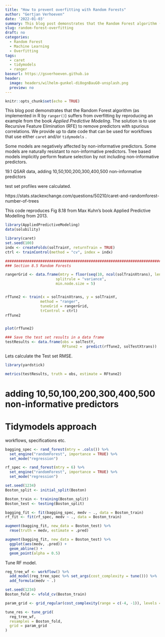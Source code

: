 ```yaml
---
title: "How to prevent overfitting with Random Forests"
author: "Gertjan Verhoeven"
date: '2022-01-03'
summary: This blog post demonstrates that the Random Forest algorithm (as implemented in R by `ranger()`) suffers from overfitting by reproducing an example from the book *Applied Predictive Modeling*. The solution is to use Recursive Feature Elimination (RFE) to remove predictors with spurious correlations. We provide up to date code that can be used for workflows that use either `caret` and/or `tidymodels` .
slug: random-forest-overfitting
draft: no
categories: 
  - Random Forest
  - Machine Learning
  - Overfitting
tags:
  - caret
  - tidymodels
  - ranger
baseurl: https://gsverhoeven.github.io
header:
  image: headers/wilhelm-gunkel-di8ognBauG0-unsplash.png
  preview: no
---
```



```r
knitr::opts_chunk$set(echo = TRUE)
```

This blog post demonstrates that the Random Forest algorithm (as implemented in R by `ranger()`) suffers from overfitting by reproducing an example from the book *Applied Predictive Modeling*. The solution is to use Recursive Feature Elimination (RFE) to remove predictors with spurious correlations. We provide up to date code that can be used for workflows that use either `caret` and/or `tidymodels` .

Some models are negatively affected by non-informative predictors.
Some models are naturally resistant to non-informative predictors.
Tree based models implicitly perform feature selection by not including non-informative predictors.

19.1 QSAR data, adding 10,50,100,200,300,400,500 non-informative predictors

test set profiles were calculated.

https://stats.stackexchange.com/questions/50210/caret-and-randomforest-number-of-trees

This code reproduces Fig 8.18 from Max Kuhn's book Applied Predictive Modelling from 2013.

```r
library(AppliedPredictiveModeling)
data(solubility)

library(caret)
set.seed(100)
indx <- createFolds(solTrainY, returnTrain = TRUE)
ctrl <- trainControl(method = "cv", index = indx)

################################################################################
### Section 8.5 Random Forests

rangerGrid <- data.frame(mtry = floor(seq(10, ncol(solTrainXtrans), length = 10)),
                       splitrule = "variance", 
                       min.node.size = 5)


rfTune2 <- train(x = solTrainXtrans, y = solTrainY,
                method = "ranger",
                tuneGrid = rangerGrid,
                trControl = ctrl)
rfTune2


plot(rfTune2)

```

```r
### Save the test set results in a data frame                 
testResults <- data.frame(obs = solTestY,
                          RFtune2 =  predict(rfTune2, solTestXtrans))

```

Lets calculate the Test set RMSE.

```r
library(yardstick)

metrics(testResults, truth = obs, estimate = RFtune2)
```

# adding 10,50,100,200,300,400,500 non-informative predictors

# Tidymodels approach

workflows, specifications etc.

```r
bagging_spec <- rand_forest(mtry = .cols()) %>%
  set_engine("randomForest", importance = TRUE) %>%
  set_mode("regression")

rf_spec <- rand_forest(mtry = 6) %>%
  set_engine("randomForest", importance = TRUE) %>%
  set_mode("regression")

set.seed(1234)
Boston_split <- initial_split(Boston)

Boston_train <- training(Boston_split)
Boston_test <- testing(Boston_split)

bagging_fit <- fit(bagging_spec, medv ~ ., data = Boston_train)
rf_fit <- fit(rf_spec, medv ~ ., data = Boston_train)

augment(bagging_fit, new_data = Boston_test) %>%
  rmse(truth = medv, estimate = .pred)

augment(bagging_fit, new_data = Boston_test) %>%
  ggplot(aes(medv, .pred)) +
  geom_abline() +
  geom_point(alpha = 0.5)
```

Tune RF model.

```r

reg_tree_wf <- workflow() %>%
  add_model(reg_tree_spec %>% set_args(cost_complexity = tune())) %>%
  add_formula(medv ~ .)

set.seed(1234)
Boston_fold <- vfold_cv(Boston_train)

param_grid <- grid_regular(cost_complexity(range = c(-4, -1)), levels = 10)

tune_res <- tune_grid(
  reg_tree_wf, 
  resamples = Boston_fold, 
  grid = param_grid
)
```

